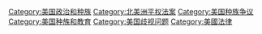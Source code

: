 [[Category:美国政治和种族|Category:美国政治和种族]]
[[Category:北美洲平权法案|Category:北美洲平权法案]]
[[Category:美国种族争议|Category:美国种族争议]]
[[Category:美国种族和教育|Category:美国种族和教育]]
[[Category:美国歧视问题|Category:美国歧视问题]]
[[Category:美國法律|Category:美國法律]]